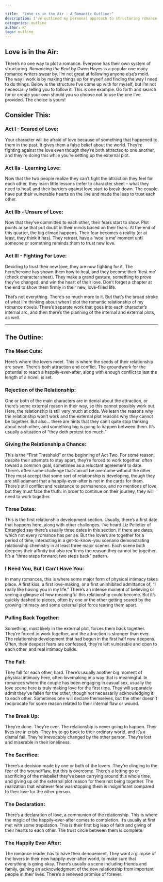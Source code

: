 ```yaml
---

title:  "Love is in the Air - A Romantic Outline:"
description: I've outlined my personal approach to structuring romance novels, breaking down both the three-act framework and the detailed beats that build a compelling love story. From the initial meet-cute through to the happily ever after, each stage carefully balances character growth with relationship development. While popular frameworks like Romancing the Beat work for many writers, I've found this structure helps craft authentic romantic arcs that feel both emotionally satisfying and naturally paced.
categories: outline
author: K°
tags: outline
---
```


## Love is in the Air:
There’s no one way to plot a romance. Everyone has their own system of structuring. *Romancing the Beat* by Gwen Hayes is a popular one many romance writers swear by. I’m not great at following anyone else’s mold. The way I work is by making things up for myself and finding the way I need to do things. Below is the structure I’ve come up with for myself, but I’m not necessarily telling you to follow it. This is one example. Go forth and search for or create your own should you so choose not to use the one I’ve provided. The choice is yours!

## Consider This:
### Act I - Scared of Love:
Your character will be afraid of love because of something that happened to them in the past. It gives them a false belief about the world. They’re fighting against the love even though they’re both attracted to one another, and they’re doing this while you’re setting up the external plot.

### Act IIa - Learning Love:
Now that the two people realize they can’t fight the attraction they feel for each other, they learn little lessons (refer to character sheet – what they need to heal) and their barriers against love start to break down. The couple have put their vulnerable hearts on the line and made the leap to trust each other.

### Act IIb - Unsure of Love:
Now that they’ve committed to each other, their fears start to show. Plot points arise that put doubt in their minds based on their fears. At the end of this quarter, the big climax happens. Their fear becomes a reality (or at least, they think it has). They retreat, have a ‘woe is me’ moment until someone or something reminds them to trust new love.

### Act III - Fighting For Love:
Deciding to trust their new love, they are now fighting for it. The hero/heroine has shown them how to heal, and they become their ‘best me’ (check character sheet). They make a grand gesture, something to prove they’ve changed, and win the heart of their love. Don’t forget a chapter at the end to show them firmly in their new, love-filled life.

That’s not everything. There’s so much more to it. But that’s the broad stroke of what I’m thinking about when I plot the romantic relationship of my romance novels. There’s separate work that goes into each character’s internal arc, and then there’s the planning of the internal and external plots, as well.

---

## The Outline:
### The Meet Cute:
Here’s where the lovers meet. This is where the seeds of their relationship are sown. There’s both attraction and conflict. The groundwork for the potential to reach a happily-ever-after, along with enough conflict to last the length of a novel, is set.

### Rejection of the Relationship:
One or both of the main characters are in denial about the attraction, or there’s some external reason in their way, so this cannot possibly work out. Here, the relationship is still very much at odds. We learn the reasons why the relationship won’t work and the external plot reasons why they cannot be together. But also… there are hints that they can’t quite stop thinking about each other, and something big is going to happen between them. It’s usually a situation of “they doth protest too much.”

### Giving the Relationship a Chance:
This is the “First Threshold” or the beginning of Act Two. For some reason, despite their attempts to stay apart, they’re forced to work together, often toward a common goal, sometimes as a reluctant agreement to date. There’s often some challenge that cannot be overcome without the other. They must accept that some sort of relationship is developing, though they are still adamant that a happily-ever-after is not in the cards for them. There’s still conflict and resistance to permanence, and no mentions of love, but they must face the truth: in order to continue on their journey, they will need to work together.

### Three Dates:
This is the first relationship development section. Usually, there’s a first date that happens here, along with other challenges. I’ve heard Liz Pelletier of Entangled say there’s usually three dates in this section, if there are dates, which not every romance has per se. But the lovers are together for a period of time, interacting in a get-to-know-you scenario demonstrating relationship chemistry in at least three major scenes. Each scene both deepens their affinity but also reaffirms the reason they cannot be together. It’s a “three steps forward, two steps back” pattern.

### I Need You, But I Can’t Have You:
In many romances, this is where some major form of physical intimacy takes place. A first kiss, a first love-making, or a first uninhibited admittance of, “I really like having you in my life.” There’s an intense moment of believing or seeing a glimpse of how meaningful this relationship could become. But it’s quickly dashed to pieces, often by one or the other getting scared by the growing intimacy and some external plot force tearing them apart.

### Pulling Back Together:
Something, most likely in the external plot, forces them back together. They’re forced to work together, and the attraction is stronger than ever. The relationship development that had begun in the first half now deepens. Often, their deepest fears are confessed, they’re left vulnerable and open to each other, and real intimacy builds.

### The Fall:
They fall for each other, hard. There’s usually another big moment of physical intimacy here, often lovemaking in a way that is meaningful. In romances where the couple has been engaging in casual sex, usually the love scene here is truly making love for the first time. They will separately admit they’ve fallen for the other, though not necessarily acknowledging it to each other. Sometimes one will declare themselves, but the other doesn’t reciprocate for some reason related to their internal flaw or wound.

### The Break Up:
They’re done. They’re over. The relationship is never going to happen. Their lives are in crisis. They try to go back to their ordinary world, and it’s a dismal fail. They’re irrevocably changed by the other person. They’re lost and miserable in their loneliness.

### The Sacrifice:
There’s a decision made by one or both of the lovers. They’re clinging to the fear of the wound/flaw, but this is overcome. There’s a letting go or sacrificing of the misbelief they’ve been carrying around this whole time, and giving up on the external plot reason for them not being together. The realization that whatever fear was stopping them is insignificant compared to their love for the other person.

### The Declaration:
There’s a declaration of love, a communion of the relationship. This is where the magic of the happily-ever-after comes to completion. It’s usually at first met with some trepidation. This is their first big leap of faith and giving of their hearts to each other. The trust circle between them is complete.

### The Happily Ever After:
The romance reader has to have their denouement. They want a glimpse of the lovers in their new happily-ever-after world, to make sure that everything is going okay. There’s usually a scene including friends and family, gaining an acknowledgment of the new relationship from important people in their lives. There’s a renewed promise of forever.



<script>
    $(".navbar").removeClass("navbar").addClass("navbar-kiss");
</script>

